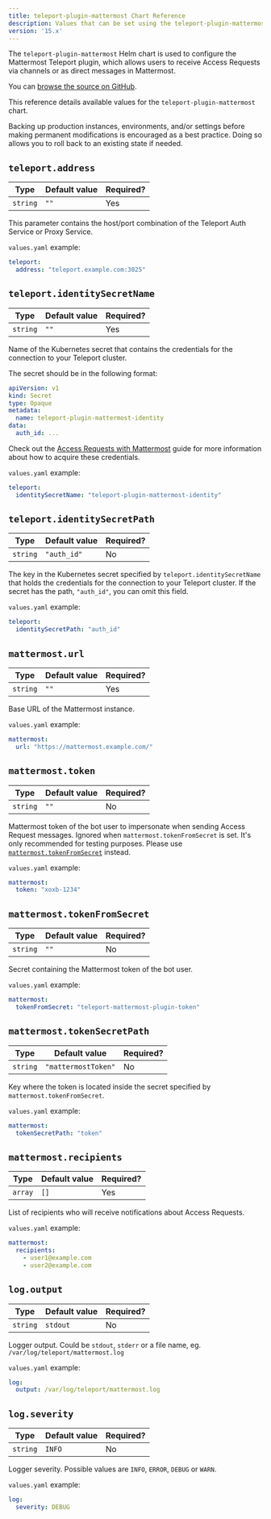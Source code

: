 ```yaml
---
title: teleport-plugin-mattermost Chart Reference
description: Values that can be set using the teleport-plugin-mattermost Helm chart
version: '15.x'
---
```


The `teleport-plugin-mattermost` Helm chart is used to configure the
Mattermost Teleport plugin, which allows users to receive Access
Requests via channels or as direct messages in Mattermost.

You can [browse the source on GitHub](https://github.com/gravitational/teleport-plugins/tree/v15.0.0-dev/charts/access/mattermost).

This reference details available values for the `teleport-plugin-mattermost` chart.

<Warning>
  Backing up production instances, environments, and/or settings before making permanent modifications is encouraged as a best practice. Doing so allows you to roll back to an existing state if needed.
</Warning>

## `teleport.address`

| Type     | Default value | Required? |
| -------- | ------------- | --------- |
| `string` | `""`          | Yes       |

This parameter contains the host/port combination of the Teleport Auth Service or Proxy Service.

`values.yaml` example:

```yaml
teleport:
  address: "teleport.example.com:3025"
```

## `teleport.identitySecretName`

| Type     | Default value | Required? |
| -------- | ------------- | --------- |
| `string` | `""`          | Yes       |

Name of the Kubernetes secret that contains the credentials for the connection to your Teleport cluster.

The secret should be in the following format:

```yaml
apiVersion: v1
kind: Secret
type: Opaque
metadata:
  name: teleport-plugin-mattermost-identity
data:
  auth_id: ...
```

Check out the [Access Requests with Mattermost](/docs/access-controls/access-request-plugins/ssh-approval-mattermost) guide
for more information about how to acquire these credentials.

`values.yaml` example:

```yaml
teleport:
  identitySecretName: "teleport-plugin-mattermost-identity"
```

## `teleport.identitySecretPath`

| Type     | Default value | Required? |
| -------- | ------------- | --------- |
| `string` | `"auth_id"`   | No        |

The key in the Kubernetes secret specified by `teleport.identitySecretName` that holds the
credentials for the connection to your Teleport cluster. If the secret has the path,
`"auth_id"`, you can omit this field.

`values.yaml` example:

```yaml
teleport:
  identitySecretPath: "auth_id"
```

## `mattermost.url`

| Type     | Default value | Required? |
| -------- | ------------- | --------- |
| `string` | `""`          | Yes       |

Base URL of the Mattermost instance.

`values.yaml` example:

```yaml
mattermost:
  url: "https://mattermost.example.com/"
```

## `mattermost.token`

| Type     | Default value | Required? |
| -------- | ------------- | --------- |
| `string` | `""`          | No        |

Mattermost token of the bot user to impersonate when sending Access Request
messages. Ignored when `mattermost.tokenFromSecret` is set.
It's only recommended for testing purposes. Please use
[`mattermost.tokenFromSecret`](#mattermosttokenfromsecret) instead.

`values.yaml` example:

```yaml
mattermost:
  token: "xoxb-1234"
```

## `mattermost.tokenFromSecret`

| Type     | Default value | Required? |
| -------- | ------------- | --------- |
| `string` | `""`          | No        |

Secret containing the Mattermost token of the bot user.

`values.yaml` example:

```yaml
mattermost:
  tokenFromSecret: "teleport-mattermost-plugin-token"
```

## `mattermost.tokenSecretPath`

| Type     | Default value       | Required? |
| -------- | ------------------- | --------- |
| `string` | `"mattermostToken"` | No        |

Key where the token is located inside the secret specified by `mattermost.tokenFromSecret`.

`values.yaml` example:

```yaml
mattermost:
  tokenSecretPath: "token"
```

## `mattermost.recipients`

| Type    | Default value | Required? |
| ------- | ------------- | --------- |
| `array` | `[]`          | Yes       |

List of recipients who will receive notifications about Access Requests.

`values.yaml` example:

```yaml
mattermost:
  recipients:
    - user1@example.com
    - user2@example.com
```

## `log.output`

| Type     | Default value | Required? |
| -------- | ------------- | --------- |
| `string` | `stdout`      | No        |

Logger output. Could be `stdout`, `stderr` or a file name, eg. `/var/log/teleport/mattermost.log`

`values.yaml` example:

```yaml
log:
  output: /var/log/teleport/mattermost.log
```

## `log.severity`

| Type     | Default value | Required? |
| -------- | ------------- | --------- |
| `string` | `INFO`        | No        |

Logger severity. Possible values are `INFO`, `ERROR`, `DEBUG` or `WARN`.

`values.yaml` example:

```yaml
log:
  severity: DEBUG
```
